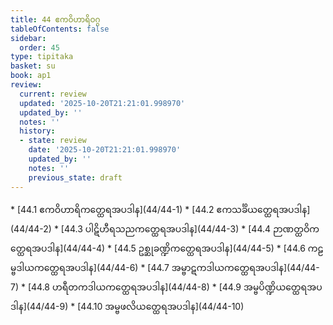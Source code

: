 ```yaml
---
title: 44 ဧကဝိဟာရိဝဂ္ဂ
tableOfContents: false
sidebar:
  order: 45
type: tipitaka
basket: su
book: ap1
review:
  current: review
  updated: '2025-10-20T21:21:01.998970'
  updated_by: ''
  notes: ''
  history:
  - state: review
    date: '2025-10-20T21:21:01.998970'
    updated_by: ''
    notes: ''
    previous_state: draft
---
```



<DynamicBreadcrumb />


<ReviewStatus review={frontmatter.review} showDetails={true} />

<HypothesisAnnotation frontmatter={frontmatter} />



<TableOfContents book="ap1" section="44">
* [44.1 ဧကဝိဟာရိကတ္ထေရအပဒါန](44/44-1)
* [44.2 ဧကသင်္ခိယတ္ထေရအပဒါန](44/44-2)
* [44.3 ပါဋိဟီရသညကတ္ထေရအပဒါန](44/44-3)
* [44.4 ဉာဏတ္ထဝိကတ္ထေရအပဒါန](44/44-4)
* [44.5 ဥစ္ဆုခဏ္ဍိကတ္ထေရအပဒါန](44/44-5)
* [44.6 ကဠမ္ဗဒါယကတ္ထေရအပဒါန](44/44-6)
* [44.7 အမ္ဗာဋကဒါယကတ္ထေရအပဒါန](44/44-7)
* [44.8 ဟရီတကဒါယကတ္ထေရအပဒါန](44/44-8)
* [44.9 အမ္ဗပိဏ္ဍိယတ္ထေရအပဒါန](44/44-9)
* [44.10 အမ္ဗဖလိယတ္ထေရအပဒါန](44/44-10)
</TableOfContents>